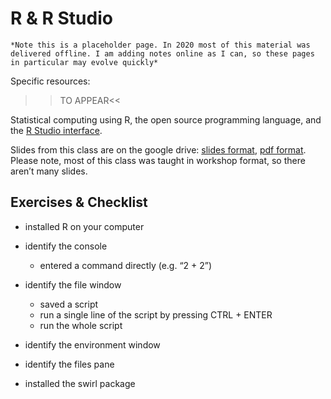 # R & R Studio

```block
*Note this is a placeholder page. In 2020 most of this material was delivered offline. I am adding notes online as I can, so these pages in particular may evolve quickly*
```

Specific resources:
  
  >>TO APPEAR<<
  
  Statistical computing using R, the open source programming language, and the [R Studio interface](https://rstudio.com/).
  
  Slides from this class are on the google drive: [slides format](https://docs.google.com/presentation/d/1GdEVUaTarjw2Msd60PG4TNyevzQw2xxDF25IQWanWcQ/edit?usp=drivesdk), [pdf format](https://drive.google.com/file/d/1QyTWp4mYHWj0mtoR3J3YarcFPAQCkppt/view?usp=drivesdk). Please note, most of this class was taught in workshop format, so there aren't many slides.

## Exercises & Checklist

* installed R on your computer

* identify the console
  * entered a command directly (e.g. "2 + 2")

* identify the file window
  * saved a script
  * run a single line of the script by pressing CTRL + ENTER
  * run the whole script

* identify the environment window

* identify the files pane

* installed the swirl package

